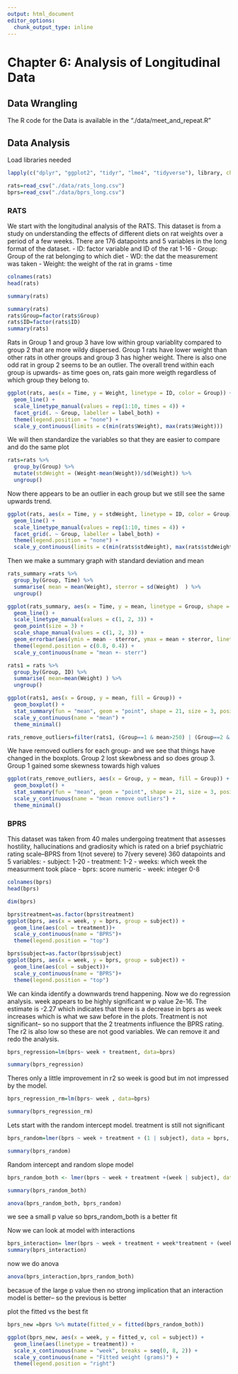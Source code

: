 ```yaml
---
output: html_document
editor_options: 
  chunk_output_type: inline
---
```


# Chapter 6: Analysis of Longitudinal Data

## Data Wrangling
The R code for the Data is available in the "./data/meet_and_repeat.R"

## Data Analysis
Load libraries needed 
```r
lapply(c("dplyr", "ggplot2", "tidyr", "lme4", "tidyverse"), library, character.only = TRUE)
```
```r
rats=read_csv("./data/rats_long.csv")
bprs=read_csv("./data/bprs_long.csv")
```
### RATS
We start with the longitudinal analysis of the RATS. This dataset is  from a study on understanding the effects of different diets on rat weights over a period of a few weeks. There are 176 datapoints and 5 variables in the long format of the dataset.
- ID: factor variable and ID of the rat 1-16
- Group: Group of the rat belonging to which diet
- WD: the dat the measurement was taken
- Weight: the weight of the rat in grams
- time
```r
colnames(rats)
head(rats)
```
```r
summary(rats)
```
```r
summary(rats)
rats$Group=factor(rats$Group)
rats$ID=factor(rats$ID)
summary(rats)
```
Rats in Group 1 and group 3 have low within group variablity compared to group 2 that are more wildy dispersed.
Group 1 rats have lower weight than other rats in other groups and group 3 has higher weight. There is also one odd rat in group 2 seems to be an outlier. The overall trend within each group is upwards- as time goes on, rats gain more weigth regardless of which group they belong to. 
```r
ggplot(rats, aes(x = Time, y = Weight, linetype = ID, color = Group)) +
  geom_line() +
  scale_linetype_manual(values = rep(1:10, times = 4)) +
  facet_grid(. ~ Group, labeller = label_both) +
  theme(legend.position = "none") +
  scale_y_continuous(limits = c(min(rats$Weight), max(rats$Weight)))
```
We will then standardize the variables so that they are easier to compare and do the same plot
```r
rats=rats %>%
  group_by(Group) %>%
  mutate(stdWeight = (Weight-mean(Weight))/sd(Weight)) %>%
  ungroup()
```

Now there appears to be an outlier in each group but we still see the same upwards trend.
```r
ggplot(rats, aes(x = Time, y = stdWeight, linetype = ID, color = Group)) +
  geom_line() +
  scale_linetype_manual(values = rep(1:10, times = 4)) +
  facet_grid(. ~ Group, labeller = label_both) +
  theme(legend.position = "none") +
  scale_y_continuous(limits = c(min(rats$stdWeight), max(rats$stdWeight)))
```
Then we make a summary graph with standard deviation and mean

```r
rats_summary =rats %>%
  group_by(Group, Time) %>%
  summarise( mean = mean(Weight), sterror = sd(Weight)  ) %>%
  ungroup()
```

```r
ggplot(rats_summary, aes(x = Time, y = mean, linetype = Group, shape = Group, color = Group)) +
  geom_line() +
  scale_linetype_manual(values = c(1, 2, 3)) +
  geom_point(size = 3) +
  scale_shape_manual(values = c(1, 2, 3)) +
  geom_errorbar(aes(ymin = mean - sterror, ymax = mean + sterror, linetype = "1"), width = 0.3) +
  theme(legend.position = c(0.8, 0.4)) +
  scale_y_continuous(name = "mean +- sterr")
```
```r
rats1 = rats %>%
  group_by(Group, ID) %>%
  summarise( mean=mean(Weight) ) %>%
  ungroup()

ggplot(rats1, aes(x = Group, y = mean, fill = Group)) +
  geom_boxplot() +
  stat_summary(fun = "mean", geom = "point", shape = 21, size = 3, position = position_dodge(width = 0.75), color = "black") +
  scale_y_continuous(name = "mean") +
  theme_minimal() 
```
```r
rats_remove_outliers=filter(rats1, (Group==1 & mean>250) | (Group==2 & mean < 590) | (Group==3 & mean>500))
```

We have removed outliers for each group- and we see that things have changed in the boxplots. Group 2 lost skewbness and so does group 3. Group 1 gained some skewness towards high values 
```r
ggplot(rats_remove_outliers, aes(x = Group, y = mean, fill = Group)) +
  geom_boxplot() +
  stat_summary(fun = "mean", geom = "point", shape = 21, size = 3, position = position_dodge(width = 0.75), color = "black") +
  scale_y_continuous(name = "mean remove outliers") +
  theme_minimal() 
```

### BPRS
This dataset was taken from 40 males undergoing treatment that assesses hostility, hallucinations and gradiosity which is rated on a brief psychiatric rating scale--BPRS from 1(not severe) to 7(very severe)
360 datapoints and 5 variables:
- subject: 1-20 
- treatment: 1-2 
- weeks: which week the measurment took place
- bprs: score numeric
- week: integer 0-8
```r
colnames(bprs)
head(bprs)
```

```r
dim(bprs)
```
```r
bprs$treatment=as.factor(bprs$treatment)
ggplot(bprs, aes(x = week, y = bprs, group = subject)) +
  geom_line(aes(col = treatment))+
  scale_y_continuous(name = "BPRS")+
  theme(legend.position = "top")

```
```r
bprs$subject=as.factor(bprs$subject)
ggplot(bprs, aes(x = week, y = bprs, group = subject)) +
  geom_line(aes(col = subject))+
  scale_y_continuous(name = "BPRS")+
  theme(legend.position = "top")
```
We can kinda identify a downwards trend happening. Now we do regression analysis. week appears to be highly significant w p value 2e-16. The estimate is -2.27 which indicates that there is a decrease in bprs as week increases which is what we saw before in the plots. Treatment is not significant-- so no support that the 2 treatments influence the BPRS rating. The r2 is also low so these are not good variables. We can remove it and redo the analysis.

```r
bprs_regression=lm(bprs~ week + treatment, data=bprs)

summary(bprs_regression)
```
Theres only a little improvement in r2 so week is good but im not impressed by the model.
```r
bprs_regression_rm=lm(bprs~ week , data=bprs)

summary(bprs_regression_rm)
```
Lets start with the random intercept model. treatment is still not significant
```r
bprs_random=lmer(bprs ~ week + treatment + (1 | subject), data = bprs, REML = FALSE)

summary(bprs_random)
```
Random intercept and random slope model
```r
bprs_random_both <- lmer(bprs ~ week + treatment +(week | subject), data = bprs, REML = FALSE)

summary(bprs_random_both)
```
```r
anova(bprs_random_both, bprs_random)
```
we see a small p value so bprs_random_both is a better fit 

Now we can look at model with interactions
```r
bprs_interaction= lmer(bprs ~ week + treatment + week*treatment + (week | subject), data = bprs, REML = FALSE)
summary(bprs_interaction)

```
now we do anova
```r
anova(bprs_interaction,bprs_random_both)
```
becasue of the large p value then no strong implication that an interaction model is better-- so the previous is better

plot the fitted vs the best fit

```r

bprs_new =bprs %>% mutate(fitted_v = fitted(bprs_random_both))

ggplot(bprs_new, aes(x = week, y = fitted_v, col = subject)) +
  geom_line(aes(linetype = treatment)) +
  scale_x_continuous(name = "week", breaks = seq(0, 8, 2)) +
  scale_y_continuous(name = "Fitted weight (grams)") +
  theme(legend.position = "right")
```


